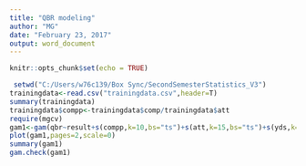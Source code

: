 ```yaml
---
title: "QBR modeling"
author: "MG"
date: "February 23, 2017"
output: word_document
---
```


```r
knitr::opts_chunk$set(echo = TRUE)
```

```r
 setwd("C:/Users/w76c139/Box Sync/SecondSemesterStatistics_V3")
trainingdata<-read.csv("trainingdata.csv",header=T)
summary(trainingdata)
trainingdata$compp<-trainingdata$comp/trainingdata$att
require(mgcv)
gam1<-gam(qbr~result+s(compp,k=10,bs="ts")+s(att,k=15,bs="ts")+s(yds,k=15,bs="ts")+s(td,k=3,bs="ts")+s(int,k=3,bs="ts")+s(sack,k=3,bs="ts")+fum,data=trainingdata)
plot(gam1,pages=2,scale=0)
summary(gam1)
gam.check(gam1)

```

